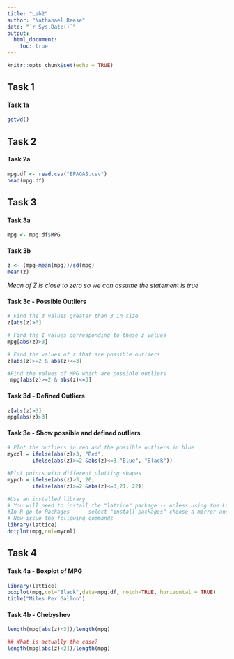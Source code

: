 ```yaml
---
title: "Lab2"
author: "Nathanael Reese"
date: "`r Sys.Date()`"
output: 
  html_document:
    toc: true
---
```

```r
knitr::opts_chunk$set(echo = TRUE)
```
## Task 1
#### Task 1a
```r
getwd()
```
## Task 2
#### Task 2a
```r
mpg.df <- read.csv("EPAGAS.csv")
head(mpg.df)
```
## Task 3
#### Task 3a
```r
mpg <- mpg.df$MPG
```

#### Task 3b
```r
z <- (mpg-mean(mpg))/sd(mpg)
mean(z)
```
*Mean of Z is close to zero so we can assume the statement is true*

#### Task 3c - Possible Outliers

```r
# Find the z values greater than 3 in size
z[abs(z)>3]

# Find the I values corresponding to these z values
mpg[abs(z)>3]

# Find the values of z that are possible outliers
z[abs(z)>=2 & abs(z)<=3]

#Find the values of MPG which are possible outliers
 mpg[abs(z)>=2 & abs(z)<=3]

```

#### Task 3d - Defined Outliers

```r
z[abs(z)>3]
mpg[abs(z)>3]
```

#### Task 3e - Show possible and defined outliers

```r
# Plot the outliers in red and the possible outliers in blue
mycol = ifelse(abs(z)>3, "Red",
        ifelse(abs(z)>=2 &abs(z)<=3,"Blue", "Black"))  

#Plot points with different plotting shapes        
mypch = ifelse(abs(z)>3, 20,
        ifelse(abs(z)>=2 &abs(z)<=3,21, 22))

#Use an installed library 
# You will need to install the "lattice" package -- unless using the Lab computers
#In R go to Packages   -- select "install packages" choose a mirror and then the "lattice" package
# Now issue the following commands
library(lattice)
dotplot(mpg,col=mycol)
```


## Task 4

#### Task 4a - Boxplot of MPG
```r
library(lattice)
boxplot(mpg,col="Black",data=mpg.df, notch=TRUE, horizontal = TRUE)
title("Miles Per Gallon")
```

#### Task 4b - Chebyshev
```r
length(mpg[abs(z)<3])/length(mpg)

## What is actually the case?
length(mpg[abs(z)<2])/length(mpg)

```